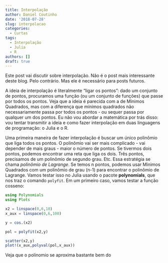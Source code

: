 ```yaml
---
title: Interpolação
author: Daniel Coutinho
date: '2018-07-28'
slug: interpolacao
categories:
  - Curtas
tags:
  - Interpolação
  - Julia
  - R
authors: []
draft: true
---
```


Este post vai discutir sobre interpolação. Não é o post mais interessante deste blog. Pelo contrário. Mas ele é necessário para posts futuros.

A ideia de interpolação é literalmente "ligar os pontos": dado um conjunto de pontos, procuramos uma função (ou um conjunto de funções) que passe por todos os pontos. Veja que a ideia é parecida com a de Mínimos Quadrados, mas com a diferença que mínimos quadrados não necessariamente passa por todos os pontos - ou sequer passa por qualquer um dos pontos. Eu não vou abordar a matemática por trás disso: vou tentar transmitir a ideia e como fazer interpolação em duas linguagens de programação: o Julia e o R.

Uma primeira maneira de fazer interpolação é buscar um único polinômio que liga todos os pontos. O polinômio vai ser mais complicado - vai depender de mais graus - maior o número de pontos. Se tivermos dois pontos, podemos encontrar uma reta que liga os dois. Três pontos, precisamos de um polinômio de segundo grau. Etc. Essa estratégia se chama *polinômio de Lagrange*. Se temos n pontos, podemos usar Mínimos Quadrados com um polinômio de grau (n-1) para encontrar o polinômio de Lagrange. Vamos testar isso no Julia usando o pacote **polynomials**, que nos traz o comando `polyfit`.  Em um primeiro caso, vamos testar a função cosseno:

```julia
using Polynomials
using Plots

x2 = linspace(0,6,10)
x_aux = linspace(0,6,100)

y = cos.(x2)

pol = polyfit(x2,y)

scatter(x2,y)
plot!(x_aux,polyval(pol,x_aux))

```

Veja que o polinomio se aproxima bastante bem do 
